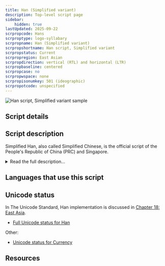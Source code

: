 ```yaml
---
title: Han (Simplified variant)
description: Top-level script page
sidebar:
    hidden: true
lastUpdated: 2025-09-22
scrpropcode: Hans
scrproptype: logo-syllabary
scrpropname: Han (Simplified variant)
scrpropshortname: Han script, Simplified variant
scrpropstatus: Current
scrpropregion: East Asian
scrpropdirection: vertical (RTL) and horizontal (LTR)
scrpropbaseline: centered
scrpropcase: no
scrpropwspace: none
scrpropisonumkey: 501 (ideographic)
scrpropotcode: unspecified
---
```



![Han script, Simplified variant sample](../images/hans-sample.png "From the Universal Declaration of Human Rights in Mandarin Chinese.")

## Script details

<ScriptDetails />

## Script description

Simplified Han, also called Simplified Chinese, is the official script of the People's Republic of China (PRC) and Singapore.

<details>
<summary>Read the full description...</summary>It is used for writing the varieties of the Chinese language spoken in these places. There is some debate as to whether varieties of Chinese (many of which are mutually unintelligible) should be classified as separate languages or dialects of a single language. Speakers of Chinese tend to perceive them as dialects, but some linguists consider this identification to be inappropriate. Given the high level of internal variation in the spoken language, it is the written form which has provided a means for unifying Chinese culture, as the same characters are used for representing the same concepts across dialects/languages. There are two styles of Chinese characters; traditional and simplified. The traditional form has been used since the 5th century AD, and the simplified form is generally associated with the formation of the PRC in 1949, who introduced the script in an effort to increase literacy, although some non-standard simplified forms existed long before this time.

The simplified forms of characters were created by modifying the traditional forms so that complex components of some characters were omitted entirely or replaced by a simpler component. Some traditional characters were replaced in print by their cursive equivalents, which tend to be visually simpler. Occasionally, less complex ancient forms of a character were adopted in place of the standard traditional form. Many simplified characters do not bear any immediate resemblance to their traditional equivalents unless the reader knows what modifications were applied. Some traditional forms were not modified at all so are the same in both scripts.

There is a problem of underdifferentiation in Simplified Han writing; reducing the number of strokes makes characters easier to write, but also reduces their distinctness for the reader by the same measure. Some words which were previously represented by distinct characters are now all represented by a single character and it must be determined from the context which interpretation is intended.

The exact number of Simplified Han characters varies from source to source, in part because the number is always growing as new words are added to the lexicon. A competent grasp of approximately 2,500 characters is considered by educators to be essential for basic reading and writing skills, and about 5,200 characters are estimated to account for over 99% of the characters in use. The _Xīnhuá zìdiăn_ (New China Character Dictionary) lists 8,075 characters. The canonical order of signs arranges them according to semantic classifications ranging from specific to general; signs related to mankind, minerals, height etc.

Simplified Han can be written vertically or horizontally, but modern texts are almost always written in horizontal lines from left-to-right. In some cases, particularly where Simplified Han is used alongside a right-to-left script, for example in a bilingual Chinese-Arabic dictionary, the Han characters may also be written from right to left. Vertical text alignment is often used on signposts which are longer than they are wide, as well as for aesthetic purposes, and is always used in calligraphic texts.

The adoption of Simplified Han characters has been controversial; supporters praise the script for its simplicity and claim that it is easier to learn, although there is no empirical evidence to suggest that the increase in China's literacy rate has been due to the simplified script as opposed to financial investment in education. Critics claim that there was a propaganda motive in disseminating the simpler characters; the Chinese Communist Cultural Revolution perceived anything "old" or "traditional" to be hampering progression, and some of the ways in which some characters were modified have been criticized for subtly trying to mold people's thinking. There is also some criticism of the government for disregarding the traditional characters which were viewed by some as representative of centuries of Chinese culture.
</details>

## Languages that use this script

<WsList script='Hans' wsMax='5' />

## Unicode status

In The Unicode Standard, Han implementation is discussed in [Chapter 18: East Asia](https://www.unicode.org/versions/latest/core-spec/chapter-18/#G29086).

- [Full Unicode status for Han](/scrlang/unicode/hani-unicode)


Other:

- [Unicode status for Currency](/scrlang/unicode/x-currency-unicode)


## Resources

<ScriptResources detailSummary='seemore' />

